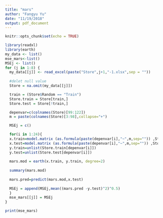 ```yaml
---
title: "mars"
author: "Fangyu Yu"
date: "11/19/2018"
output: pdf_document
---
```


```r
knitr::opts_chunk$set(echo = TRUE)
```


```r
library(readxl)
library(earth)
my_data <- list()
mse_mars<-list()
MSEj <- list()
for (j in 1:8) {
  my_data[[j]] <- read_excel(paste("Store",j+1,"-1.xlsx",sep = ""))
  
  #delet null value
  Store = na.omit(my_data[[j]])

  train = (Store$Random == "Train")
  Store.train = Store[train,]
  Store.test = Store[!train,]

  depenvar=c(colnames(Store)[99:122])
  m = paste(colnames(Store)[3:98],collapse="+")

  MSEj = c()

  for(i in 1:24){
  x.train=model.matrix (as.formula(paste(depenvar[i],"~",m,sep="")) ,Store.train)
  x.test=model.matrix (as.formula(paste(depenvar[i],"~",m,sep="")) ,Store.test)
  y.train=unlist(Store.train[depenvar[i]])
  y.test=unlist(Store.test[depenvar[i]])
  
  mars.mod = earth(x.train, y.train, degree=2)
  
  summary(mars.mod)
  
  mars.pred=predict(mars.mod,x.test)
  
  MSEj = append(MSEj,mean((mars.pred -y.test)^2)^0.5)
  }
  mse_mars[[j]] = MSEj
}

```
```r
print(mse_mars)
```

